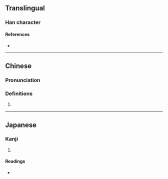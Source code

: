 {{character info/new}}
==Translingual==

===Han character===
{{Han char|rn=30|rad=口|as=06|sn=9|four=|canj=RKB|ids=⿰口有}}

====References====
* {{Han ref|kx=0189.100|dkj=03597|dj=0408.150|hdz=10613.090|uh=54CA|ud=21706}}

----

==Chinese==
{{zh-forms}}

===Pronunciation===
{{zh-pron
|m=yù
|m-s=
|dg=
|c=
|c-t=
|g=
|h=pfs=
|j=
|md=é̤h
|mn=
|mn-t=
|w=
|x=
|mc=y
|oc=y
|cat=n
}}

===Definitions===
{{zh-hanzi}}

# {{rfdef|lang=zh}}

----

==Japanese==

===Kanji===
{{ja-kanji|grade=|rs=口06}}

# {{defn|lang=ja|sort=口06}}

====Readings====
* {{ja-readings|on=[[いく]] (iku)|kun=[[はく]] (haku)}}